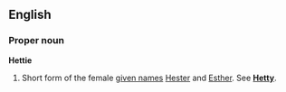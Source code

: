 ==English==
===Proper noun===
'''Hettie''' 

#Short form of the female [[given name]]s [[Hester]] and [[Esther]]. See '''[[Hetty]]'''.